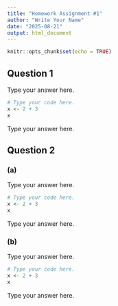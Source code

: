 ```yaml
---
title: "Homework Assignment #1"
author: "Write Your Name"
date: "2025-08-21"
output: html_document
---
```


```r
knitr::opts_chunk$set(echo = TRUE)
```

## Question 1

Type your answer here.

```r
# Type your code here.
x <- 2 + 3
x
```

Type your answer here.

## Question 2

### (a)

Type your answer here.

```r
# Type your code here.
x <- 2 + 3
x
```

Type your answer here.

### (b)

Type your answer here.

```r
# Type your code here.
x <- 2 + 3
x
```

Type your answer here.
